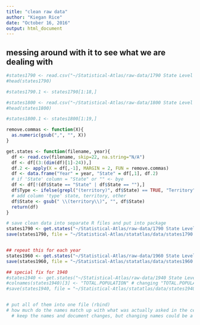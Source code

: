 ```yaml
---
title: "clean raw data"
author: "Kiegan Rice"
date: "October 16, 2016"
output: html_document
---
```


## messing around with it to see what we are dealing with
```r
#states1790 <- read.csv("~/Statistical-Atlas/raw-data/1790 State Level Census Data.csv", skip = 22)
#head(states1790)

#states1790.1 <- states1790[1:18,]
```

```r
#states1800 <- read.csv("~/Statistical-Atlas/raw-data/1800 State Level Census Data.csv", skip = 22)
#head(states1800)

#states1800.1 <- states1800[1:19,]
```


```r
remove.commas <- function(X){
  as.numeric(gsub(",", "", X))
}

get.states <- function(filename, year){
  df <- read.csv(filename, skip=22, na.string="N/A")
  df <- df[(3:(dim(df)[1]-24)),]
  df.2 <- apply(X = df[,-1], MARGIN = 2, FUN = remove.commas)
  df <- data.frame("Year" = year, "State" = df[,1], df.2)
  # if 'State' column = "State" or "" <- bye
  df <- df[!(df$State == "State" | df$State == ""),]
  df$Type <- ifelse(grepl("(territory)", df$State) == TRUE, "Territory", "State")
  # add column 'type' state, territory, other
  df$State <- gsub(" \\(territory\\)", "", df$State)
  return(df)
}

# save clean data into separate R files and put into package
states1790 <- get.states("~/Statistical-Atlas/raw-data/1790 State Level Census Data.csv", 1790)
save(states1790, file = "~/Statistical-Atlas/statatlas/data/states1790.rda")


## repeat this for each year
states1960 <- get.states("~/Statistical-Atlas/raw-data/1960 State Level Census Data.csv", 1960)
save(states1960, file = "~/Statistical-Atlas/statatlas/data/states1960.rda")

## special fix for 1940
#states1940 <- get.states("~/Statistical-Atlas/raw-data/1940 State Level Census Data.csv", 1940)
#colnames(states1940)[3] <- "TOTAL.POPULATION" # changing "TOTAL.POPULATION..1940" to just "TOTAL.POPULATION"
#save(states1940, file = "~/Statistical-Atlas/statatlas/data/states1940.rda")


# put all of them into one file (rbind)
# how much do the names match up with what was actually asked in the census
  # keep the names and document changes, but changing names could be a good idea
```